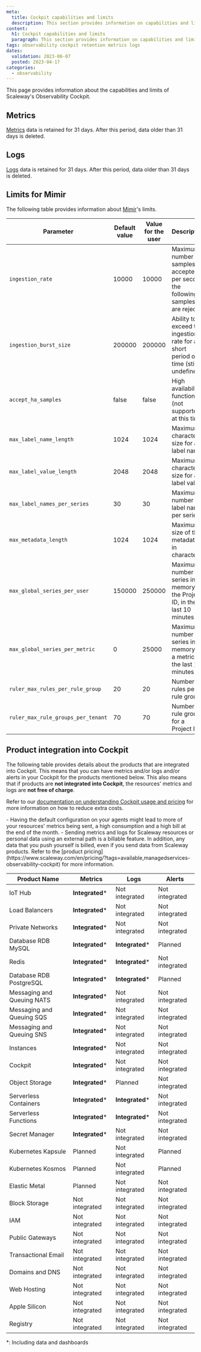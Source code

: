 ```yaml
---
meta:
  title: Cockpit capabilities and limits
  description: This section provides information on capabilities and limits regarding the Observability Cockpit
content:
  h1: Cockpit capabilities and limits
  paragraph: This section provides information on capabilities and limits regarding the Observability Cockpit
tags: observability cockpit retention metrics logs
dates:
  validation: 2023-06-07
  posted: 2023-04-17
categories:
  - observability
---
```


This page provides information about the capabilities and limits of Scaleway's Observability Cockpit.

## Metrics

[Metrics](/observability/cockpit/concepts/#metric) data is retained for 31 days. After this period, data older than 31 days is deleted.

## Logs

[Logs](/observability/cockpit/concepts/#logs) data is retained for 31 days. After this period, data older than 31 days is deleted.

## Limits for Mimir

The following table provides information about [Mimir](/observability/cockpit/concepts/#mimir)'s limits.

| Parameter                          | Default value | Value for the user | Description                                                                       |
|------------------------------------|---------------|--------------------|-----------------------------------------------------------------------------------|
| `ingestion_rate`                   | 10000         | 10000              | Maximum number of samples accepted per second, the following samples are rejected |
| `ingestion_burst_size`             | 200000        | 200000             | Ability to exceed the ingestion rate for a short period of time (still undefined) |
| `accept_ha_samples`                | false         | false              | High availability function (not supported at this time)                           |
| `max_label_name_length`            | 1024          | 1024               | Maximum character size for a label name                                           |
| `max_label_value_length`           | 2048          | 2048               | Maximum character size for a label value                                          |
| `max_label_names_per_series`       | 30            | 30                 | Maximum number of label names per series                                          |
| `max_metadata_length`              | 1024          | 1024               | Maximum size of the metadata, in characters                                       |
| `max_global_series_per_user`       | 150000        | 250000             | Maximum number of series in memory on the Project ID, in the last 10 minutes      |
| `max_global_series_per_metric`     | 0             | 25000              | Maximum number of series in memory for a metric, in the last 10 minutes           |
| `ruler_max_rules_per_rule_group`   | 20            | 20                 | Number of rules per rule group                                                    |
| `ruler_max_rule_groups_per_tenant` | 70            | 70                 | Number of rule groups for a Project ID                                            |

## Product integration into Cockpit

The following table provides details about the products that are integrated into Cockpit. This means that you can have metrics and/or logs and/or alerts in your Cockpit for the products mentioned below.
This also means that if products are **not integrated into Cockpit**, the resources' metrics and logs are **not free of charge**.

Refer to our [documentation on understanding Cockpit usage and pricing](/observability/cockpit/reference-content/understanding-cockpit-usage/) for more information on how to reduce extra costs.

<Message type="important">
 - Having the default configuration on your agents might lead to more of your resources' metrics being sent, a high consumption and a high bill at the end of the month.
 - Sending metrics and logs for Scaleway resources or personal data using an external path is a billable feature. In addition, any data that you push yourself is billed, even if you send data from Scaleway products. Refer to the [product pricing](https://www.scaleway.com/en/pricing/?tags=available,managedservices-observability-cockpit) for more information.
</Message>

| **Product Name**           | **Metrics**     | **Logs**        | **Alerts**     |
|----------------------------|-----------------|-----------------|----------------|
| IoT Hub                    | **Integrated*** | Not integrated  | Not integrated |
| Load Balancers             | **Integrated*** | Not integrated  | Not integrated |
| Private Networks           | **Integrated*** | Not integrated  | Not integrated |
| Database RDB MySQL         | **Integrated*** | **Integrated*** | Planned        |
| Redis                      | **Integrated*** | **Integrated*** | Not integrated |
| Database RDB PostgreSQL    | **Integrated*** | **Integrated*** | Planned        |
| Messaging and Queuing NATS | **Integrated*** | Not integrated  | Not integrated |
| Messaging and Queuing SQS  | **Integrated*** | Not integrated  | Not integrated |
| Messaging and Queuing SNS  | **Integrated*** | Not integrated  | Not integrated |
| Instances                  | **Integrated*** | Not integrated  | Not integrated |
| Cockpit                    | **Integrated*** | Not integrated  | Not integrated |
| Object Storage             | **Integrated*** | Planned         | Not integrated |
| Serverless Containers      | **Integrated*** | **Integrated*** | Not integrated |
| Serverless Functions       | **Integrated*** | **Integrated*** | Not integrated |
| Secret Manager             | **Integrated*** | Not integrated  | Not integrated |
| Kubernetes Kapsule         | Planned         | Not integrated  | Planned        |
| Kubernetes Kosmos          | Planned         | Not integrated  | Planned        |
| Elastic Metal              | Planned         | Not integrated  | Not integrated |
| Block Storage              | Not integrated  | Not integrated  | Not integrated |
| IAM                        | Not integrated  | Not integrated  | Not integrated |
| Public Gateways            | Not integrated  | Not integrated  | Not integrated |
| Transactional Email        | Not integrated  | Not integrated  | Not integrated |
| Domains and DNS            | Not integrated  | Not integrated  | Not integrated |
| Web Hosting                | Not integrated  | Not integrated  | Not integrated |
| Apple Silicon              | Not integrated  | Not integrated  | Not integrated |
| Registry                   | Not integrated  | Not integrated  | Not integrated |

*: Including data and dashboards